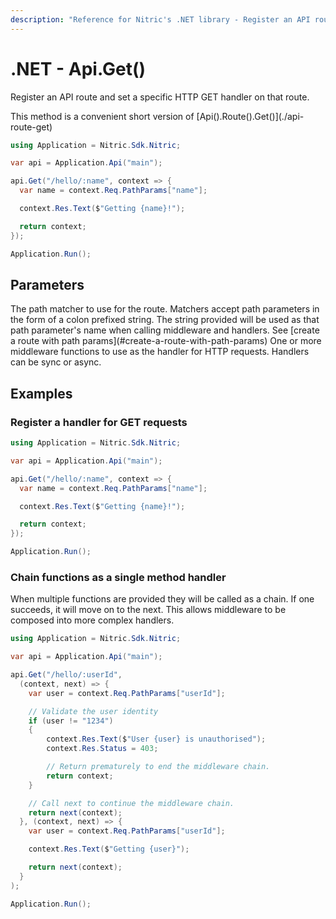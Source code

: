```yaml
---
description: "Reference for Nitric's .NET library - Register an API route and set a specific HTTP GET handler on that route."
---
```


# .NET - Api.Get()

Register an API route and set a specific HTTP GET handler on that route.

<Note>
  This method is a convenient short version of
  [Api().Route().Get()](./api-route-get)
</Note>

```csharp
using Application = Nitric.Sdk.Nitric;

var api = Application.Api("main");

api.Get("/hello/:name", context => {
  var name = context.Req.PathParams["name"];

  context.Res.Text($"Getting {name}!");

  return context;
});

Application.Run();
```

## Parameters

<Properties>
  <Property name="match" type="string" required>
    The path matcher to use for the route. Matchers accept path parameters in
    the form of a colon prefixed string. The string provided will be used as
    that path parameter's name when calling middleware and handlers. See [create
    a route with path params](#create-a-route-with-path-params)
  </Property>
  <Property
    name="...middleware"
    type="Middleware&lt;HttpContext&gt; or Func&lt;HttpContext, HttpContext&gt;"
    required
  >
    One or more middleware functions to use as the handler for HTTP requests.
    Handlers can be sync or async.
  </Property>
</Properties>

## Examples

### Register a handler for GET requests

```csharp
using Application = Nitric.Sdk.Nitric;

var api = Application.Api("main");

api.Get("/hello/:name", context => {
  var name = context.Req.PathParams["name"];

  context.Res.Text($"Getting {name}!");

  return context;
});

Application.Run();
```

### Chain functions as a single method handler

When multiple functions are provided they will be called as a chain. If one succeeds, it will move on to the next. This allows middleware to be composed into more complex handlers.

```csharp
using Application = Nitric.Sdk.Nitric;

var api = Application.Api("main");

api.Get("/hello/:userId",
  (context, next) => {
    var user = context.Req.PathParams["userId"];

    // Validate the user identity
    if (user != "1234")
    {
        context.Res.Text($"User {user} is unauthorised");
        context.Res.Status = 403;

        // Return prematurely to end the middleware chain.
        return context;
    }

    // Call next to continue the middleware chain.
    return next(context);
  }, (context, next) => {
    var user = context.Req.PathParams["userId"];

    context.Res.Text($"Getting {user}");

    return next(context);
  }
);

Application.Run();
```
